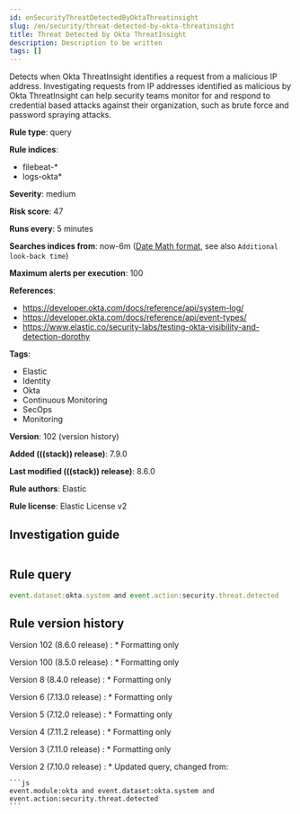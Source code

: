 ```yaml
---
id: enSecurityThreatDetectedByOktaThreatinsight
slug: /en/security/threat-detected-by-okta-threatinsight
title: Threat Detected by Okta ThreatInsight
description: Description to be written
tags: []
---
```


<div id="threat-detected-by-okta-threatinsight"></div>

Detects when Okta ThreatInsight identifies a request from a malicious IP address. Investigating requests from IP addresses identified as malicious by Okta ThreatInsight can help security teams monitor for and respond to credential based attacks against their organization, such as brute force and password spraying attacks.

**Rule type**: query

**Rule indices**:

* filebeat-*
* logs-okta*

**Severity**: medium

**Risk score**: 47

**Runs every**: 5 minutes

**Searches indices from**: now-6m ([Date Math format](((ref))/common-options.html#date-math), see also <DocLink id="enSecurityRulesUiCreate" section="set-the-rules-schedule">`Additional look-back time`</DocLink>)

**Maximum alerts per execution**: 100

**References**:

* https://developer.okta.com/docs/reference/api/system-log/
* https://developer.okta.com/docs/reference/api/event-types/
* https://www.elastic.co/security-labs/testing-okta-visibility-and-detection-dorothy

**Tags**:

* Elastic
* Identity
* Okta
* Continuous Monitoring
* SecOps
* Monitoring

**Version**: 102 (<DocLink id="enSecurityThreatDetectedByOktaThreatinsight" section="rule-version-history">version history</DocLink>)

**Added (((stack)) release)**: 7.9.0

**Last modified (((stack)) release)**: 8.6.0

**Rule authors**: Elastic

**Rule license**: Elastic License v2

## Investigation guide

```markdown

```

## Rule query

```js
event.dataset:okta.system and event.action:security.threat.detected
```

<div id="threat-detected-by-okta-threatinsight-history"></div>

## Rule version history

Version 102 (8.6.0 release) 
    : * Formatting only

Version 100 (8.5.0 release) 
    : * Formatting only

Version 8 (8.4.0 release) 
    : * Formatting only

Version 6 (7.13.0 release) 
    : * Formatting only

Version 5 (7.12.0 release) 
    : * Formatting only

Version 4 (7.11.2 release) 
    : * Formatting only

Version 3 (7.11.0 release) 
    : * Formatting only

Version 2 (7.10.0 release) 
    : * Updated query, changed from:

    ```js
    event.module:okta and event.dataset:okta.system and
    event.action:security.threat.detected
    ```

